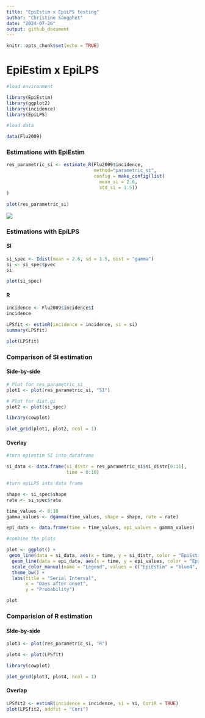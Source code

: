 ```yaml
---
title: "EpiEstim x EpiLPS testing"
author: "Christine Sangphet"
date: "2024-07-26"
output: github_document
---
```


```r
knitr::opts_chunk$set(echo = TRUE)
```

# **EpiEstim x EpiLPS**

```r
#load environment

library(EpiEstim)
library(ggplot2)
library(incidence)
library(EpiLPS)
```

```r
#load data

data(Flu2009)
```

### **Estimations with EpiEstim**

```r
res_parametric_si <- estimate_R(Flu2009$incidence, 
                                method="parametric_si",
                                config = make_config(list(
                                  mean_si = 2.6, 
                                  std_si = 1.5))
)
```

```r
plot(res_parametric_si)
```

![](http://127.0.0.1:40939/chunk_output/569F292280961015/463E81E1/c6aj4sgbaz08w/00002c.png?resize=384)

### **Estimations with EpiLPS**

#### SI

```r
si_spec <- Idist(mean = 2.6, sd = 1.5, dist = "gamma")
si <- si_spec$pvec
si
```

```r
plot(si_spec)
```

#### R

```r
incidence <- Flu2009$incidence$I
incidence
```

```r
LPSfit <- estimR(incidence = incidence, si = si)
summary(LPSfit)
```

```r
plot(LPSfit)
```

### Comparison of SI estimation

#### Side-by-side

```r
# Plot for res_parametric_si
plot1 <- plot(res_parametric_si, "SI")

# Plot for dist.gi
plot2 <- plot(si_spec)

library(cowplot)

plot_grid(plot1, plot2, ncol = 1)
```

#### Overlay

```r
#turn epiestim SI into dataframe

si_data <- data.frame(si_distr = res_parametric_si$si_distr[0:11],
                      time = 0:10)

#turn epiLPS into data frame

shape <- si_spec$shape
rate <- si_spec$rate

time_values <- 0:10
gamma_values <- dgamma(time_values, shape = shape, rate = rate)

epi_data <- data.frame(time = time_values, epi_values = gamma_values)

#combine the plots

plot <- ggplot() +
 geom_line(data = si_data, aes(x = time, y = si_distr, color = "EpiEstim"), size = 1) +
  geom_line(data = epi_data, aes(x = time, y = epi_values, color = "EpiLPS"), size = 1) +
  scale_color_manual(name = "Legend", values = c("EpiEstim" = "blue4", "EpiLPS" = "lightblue1")) +
  theme_bw() +
  labs(title = "Serial Interval",
       x = "Days after onset",
       y = "Probability")

plot
```

### Comparision of R estimation

#### SIde-by-side

```r
plot3 <- plot(res_parametric_si, "R")

plot4 <- plot(LPSfit)

library(cowplot)

plot_grid(plot3, plot4, ncol = 1)
```

#### Overlap

```r
LPSfit2 <- estimR(incidence = incidence, si = si, CoriR = TRUE)
plot(LPSfit2, addfit = "Cori")
```

